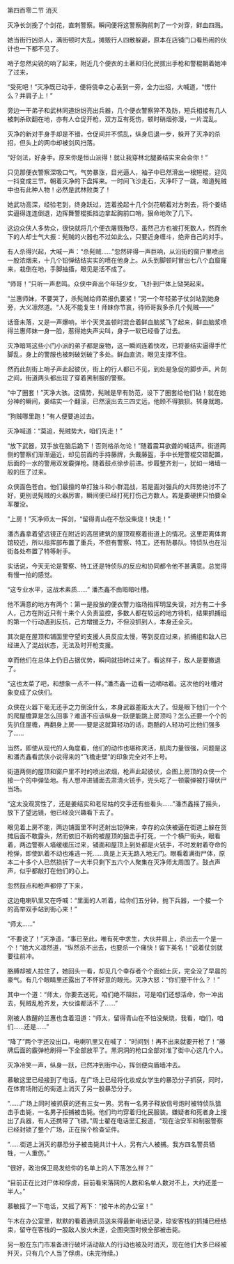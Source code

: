 

第四百零二节 消灭

灭净长剑挽了个剑花，直刺警察。瞬间便将这警察胸前刺了一个对穿，鲜血四溅。

她当街行凶杀人，满街顿时大乱，摊贩行人四散躲避，原本在店铺门口看热闹的伙计也一下都不见了。

哨子忽然尖锐的响了起来，附近几个便衣的土著和归化民拔出手枪和警棍朝着她冲了过来，

“受死吧！”灭净既已动手，便将侥幸之心丢到一旁，全力出招，大喊道，“愣什么？并肩子上！”

旁边一干弟子和武林同道纷纷亮出兵器，几个便衣警察猝不及防，短兵相接有几人被刺杀砍翻在地，亦有人仓促开枪，双方互有死伤，顿时硝烟弥漫，一片混乱。

灭净的新对手身手却是不错，仓促间并不慌乱，纵身后退一步，躲开了灭净的杀招，但头上的网巾却被剑风扫落。

“好剑法，好身手。原来你是恒山派得！就让我穿林北腿姜结实来会会你！”

只见那便衣警察深吸口气，气势暴涨，目光逼人，袖子中已然滑出一根短棍，迎风一抖变成三节。朝着灭净的下盘挥来。一时间飞沙走石，灭净吓了一跳，暗道髡贼中也有此种人物！必然是武林败类了！

她武功高深，经验老到，终身跃过，连着挽起十几个剑花朝着对方刺去，将个姜结实逼得连连倒退，边挥舞警棍抵挡边拿起胸前口哨，狠命地吹了几下。

这边众侠人多势众，很快就将几个便衣屠戮殆尽，虽然己方也被打死数人，然而余下的人却士气大振：髡贼的火器也不过如此么，只要近身缠斗，绝非自己的对手。

有人杀得兴起，大喊一声：“杀髡贼……”忽然砰得一声巨响，从沿街的窗户里喷出一股浓烟来，十几个铅弹结结实实的喷在他身上。从头到脚顿时冒出七八个血窟窿来，栽倒在地，手脚抽搐，眼见是活不成了。

“师哥！”只听一声悲鸣。众侠中奔出个年轻少女，飞扑到尸体上恸哭起来。

“兰惠师妹，不要哭了，杀髡贼给师弟报仇要紧！”另一个年轻弟子仗剑站到她身旁，大义凛然道。“人死不能复生！师妹你节哀，待师哥我多杀几个髡贼――”

话音未落，又是一声爆响，半个天灵盖顿时混合着鲜血脑浆飞了起来，鲜血脑浆喷得兰惠师妹一身一脸，惹得她失声尖叫，身子一软已经昏了过去。

灭净暗骂这些小门小派的弟子都是废物，这一瞬间连着快攻，已将姜结实逼得手忙脚乱，身上的警服也被刺破划破了多处。鲜血直流，眼见支撑不住。

然而此刻街上哨子声此起彼伏，街上的行人都已不见，到处是急促的脚步声。片刻之间，街道两头都出现了穿着黑制服的警察。

“中了圈套！”灭净大骇。这情势，髡贼是早有防范，设下了圈套给他们钻！就在她分神的瞬间，姜结实一个翻滚，已然滚出去三四丈远，他顾不得狼狈。转身就跑。

“狗贼哪里跑！”有人便要追过去。

灭净喊道：“莫追，髡贼势大，咱们先走！”

“放下武器，双手放在脑后跪下！否则格杀勿论！”随着震耳欲聋的喊话声。街道两侧的警察们渐渐逼近，却见前面的手持藤牌，头戴藤盔，手中长短警棍交错配置，后面的一水的警用双发霰弹枪。随着鼓点徐步前进。步履整齐划一，犹如一堵墙一般的压了过来。

众侠面色苍白。他们最擅的单打独斗和小群混战，若是面对强兵的大阵势绝讨不了好，更别说髡贼的火器厉害，瞬间便已经打死打伤己方数人。若是要硬拼只怕要全军覆没。

“上房！”灭净师太一挥剑，“留得青山在不愁没柴烧！快走！”

潘杰鑫拿着望远镜正在附近的高层建筑的屋顶观察着街道上的情况。这里距离体育馆较近，所以指挥部布置了重兵，不但有警察、特工，还有防暴队。特侦队也在沿街各处布置了特等射手。

实话说，今天无论是警察、特工还是特侦队的反应和协同都令他不甚满意。总觉得有慢一拍的感觉。

“这专业水平，这战术素质……” 潘杰鑫不由暗暗吐槽。

他不满意的地方有两个：第一是投放的便衣警力临场指挥明显失误，对方有二十多人，己方在附近只有十来个人负责监控，多数人都在较远的地方待机，结果抓捕组的第一个行动遇到反抗，己方增援乏力，不但没抓到人，本身还全灭。

其次是在屋顶和铺面里守望的支援人员反应太慢，等到反应过来，抓捕组和敌人已经进入了混战状态，无法及时开枪支援。

幸而他们在总体上仍旧占据优势，瞬间就扭转过来了。看这样子，敌人是要撤退了。

“这也太菜了吧，和想象一点不一样。”潘杰鑫一边看一边嘀咕着。这次他的吐槽对象变成了众侠们。

众侠在火器下毫无还手之力倒没什么，本身武器差距太大了。但是眼下他们一个个的爬屋檐算是怎么回事？难道不应该纵身一跃便能跳上房顶吗？怎么还要一个个的先扒住屋檐，再翻身上房――要是这就算轻功的话，跑酷的人轻功可比他们强多了……

当然，即使从现代的人角度看，他们的动作也堪称灵活，肌肉力量很强，问题是这和潘杰鑫看武侠小说得来的“飞檐走壁”的印象完全对不上号。

街道两侧的屋顶和窗户里不时的喷出浓烟，枪声此起彼伏，企图上房顶的众侠一个接一个的中弹坠地。有人想冲进铺面去肃清火铳手，兜头吃了一顿霰弹被打得伏尸当场。

“这太没观赏性了，还是姜结实和老尼姑的交手还有些看头……”潘杰鑫摇了摇头，放下了望远镜，他已经没兴趣看下去了。

眼见着上房不能，两边铺面里不时还射出铅弹来，幸存的众侠被逼在街道上躲在货摊后面不敢露头，然而依旧不断的被屋顶的狙击手打死，一个个横尸街头，眼看着，两边警察人墙缓缓压过来，铺面和屋顶上到处都是火铳手，不时发射着夺命的枪弹，即使趴着不动也难逃一死……真是上天无路入地无门。眼看着满街尸体，原本二十多个人已然损折了一大半只剩下五六个人聚集在灭净师太周围了。鼓点声声，似乎都敲打在他们的心上。

忽然鼓点和枪声都停了下来，

这边电喇叭里又在呼喊：“里面的人听着，给你们五分钟，抛下兵器，一个接一个的高举双手站到街心来！”

“师太……”

“不要说了！”灭净道，“事已至此，唯有死中求生，大伙并肩上，杀出去一个是一个！”她大义凛然道，“纵然杀不出去，也要杀一个痛快！留下英名！”说着仗剑就要往前冲。

胳膊却被人拉住了，她回头一看，却见几个幸存者个个面如土灰，完全没了早晨的豪气。有几个眼睛里还露出了不怀好意的眼光。灭净大怒：“你们要干什么？！”

其中一个道：“师太，你要去送死，咱们绝不阻拦，可是咱们还想活命，你一冲出去，髡贼乱枪齐发，大伙谁都活不了……”

刚被人救醒的兰惠也含着泪道：“师太，留得青山在不怕没柴烧，我看，咱们，咱们……还是……”

“降了”两个字还没出口，电喇叭里又在喊了：“时间到！再不出来就要开枪了！”藤牌后面的霰弹枪刷得一下全部放平了。黑洞洞的枪口全部对准了街中心这几个人。

灭净冷笑一声，纵身一跃，已然冲到街中心，挥剑便向盾墙冲去。

慕敏这里已经接到了电话，在广场上已经将化妆成女学生的暴恐分子抓获，同时，在体育场附近的街道上消灭了另一股暴恐分子。

“……广场上同时被抓获的还有三女一男。另有一名男子释放信号炮时被特侦队狙击手击毙，一名男子拒捕被击毙。他们均均穿着归化民服装。嫌疑者和死者身上搜出了兵器，有人还携带了飞镖。”周士翟在电话里汇报道，“现在治安军和制服警察已经封锁了整个广场，正在挨个检查证件。

“……街道上消灭的暴恐分子被击毙共计十人，另有六人被捕。我方四名警员牺牲，一人重伤。”

“很好，政治保卫局发给你的名单上的人下落怎么样？”

“目前正在比对尸体和俘虏，目前看来落网的人数和名单人数对不上，大约还差一半人。”

慕敏摇了一下电话，又摇了两下：“接午木的办公室！”

午木在办公室里，默默的看着通讯员送来得最新电话记录，琼安客栈的抓捕已经结束，留守在客栈的一股敌人放火未遂，企图突围时候全部被击毙。

另一股在东门市准备进行破坏活动敌人的行动也被及时消灭，现在他们大多已经被歼灭，只有几个人当了俘虏。(未完待续。)

